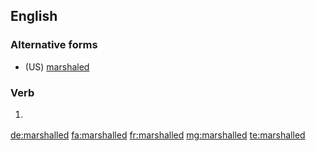 ==English==

===Alternative forms===
* (US) [[marshaled]]

===Verb===
{{head|en|verb form}}

# {{context|British|lang=en}} {{en-past of|marshal}}

[[de:marshalled]]
[[fa:marshalled]]
[[fr:marshalled]]
[[mg:marshalled]]
[[te:marshalled]]